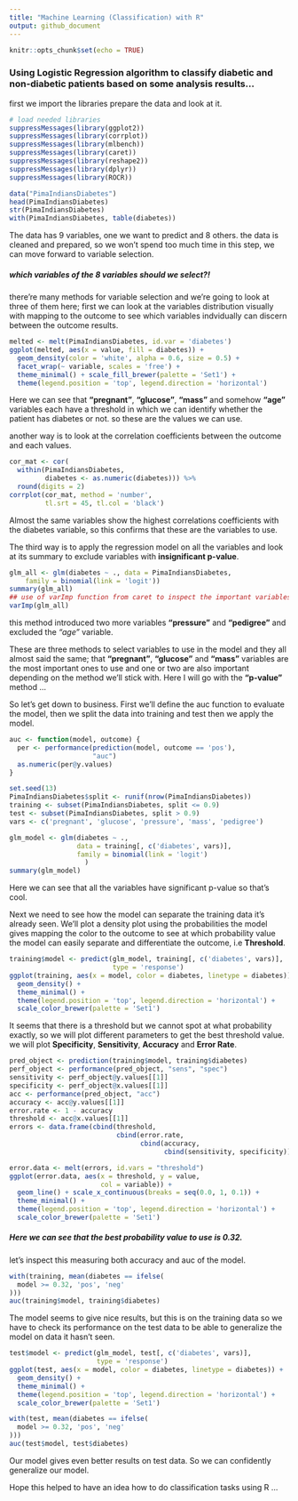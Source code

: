 ---
title: "Machine Learning (Classification) with R"
output: github_document
---

```{r setup, include=FALSE}
knitr::opts_chunk$set(echo = TRUE)
```
### Using Logistic Regression algorithm to classify diabetic and non-diabetic patients based on some analysis results...

first we import the libraries prepare the data and look at it. 

```{r libraries}
# load needed libraries
suppressMessages(library(ggplot2))
suppressMessages(library(corrplot))
suppressMessages(library(mlbench))
suppressMessages(library(caret))
suppressMessages(library(reshape2))
suppressMessages(library(dplyr))
suppressMessages(library(ROCR))
```

```{r data}
data("PimaIndiansDiabetes")
head(PimaIndiansDiabetes)
str(PimaIndiansDiabetes)
with(PimaIndiansDiabetes, table(diabetes))
```

The data has 9 variables, one we want to predict and 8 others.
the data is cleaned and prepared, so we won't spend too much time in this step, we can move forward to variable selection.

##### which variables of the 8 variables should we select?! 
there're many methods for variable selection and we're going to look at three of them here;
first we can look at the variables distribution visually with mapping to the outcome to see which variables indvidually can discern between the outcome results.

```{r density}
melted <- melt(PimaIndiansDiabetes, id.var = 'diabetes')
ggplot(melted, aes(x = value, fill = diabetes)) +
  geom_density(color = 'white', alpha = 0.6, size = 0.5) + 
  facet_wrap(~ variable, scales = 'free') +
  theme_minimal() + scale_fill_brewer(palette = 'Set1') +
  theme(legend.position = 'top', legend.direction = 'horizontal')
```

Here we can see that **"pregnant"**, **"glucose"**, **"mass"** and somehow **"age"** variables each have a threshold in which we can identify whether the patient has diabetes or not. so these are the values we can use.

another way is to look at the correlation coefficients between the outcome and each values. 

```{r cor}
cor_mat <- cor(
  within(PimaIndiansDiabetes, 
         diabetes <- as.numeric(diabetes))) %>%
  round(digits = 2)
corrplot(cor_mat, method = 'number',
         tl.srt = 45, tl.col = 'black')
``` 

Almost the same variables show the highest correlations coefficients with the diabetes variable, so this confirms that these are the variables to use.

The third way is to apply the regression model on all the variables and look at its summary to exclude variables with **insignificant p-value**.

```{r glm_all}
glm_all <- glm(diabetes ~ ., data = PimaIndiansDiabetes,
    family = binomial(link = 'logit'))
summary(glm_all)
## use of varImp function from caret to inspect the important variables
varImp(glm_all)
```

this method introduced two more variables **"pressure"** and **"pedigree"** and excluded the *"age"* variable.

These are three methods to select variables to use in the model and they all almost said the same; that **"pregnant"**, **"glucose"** and **"mass"** variables are the most important ones to use and one or two are also important depending on the method we'll stick with.
Here I will go with the **"p-value"** method ...

So let's get down to business.
First we'll define the auc function to evaluate the model, then we split the data into training and test then we apply the model.

```{r model}
auc <- function(model, outcome) { 
  per <- performance(prediction(model, outcome == 'pos'),
                     "auc")
  as.numeric(per@y.values)
}

set.seed(13)
PimaIndiansDiabetes$split <- runif(nrow(PimaIndiansDiabetes))
training <- subset(PimaIndiansDiabetes, split <= 0.9)
test <- subset(PimaIndiansDiabetes, split > 0.9)
vars <- c('pregnant', 'glucose', 'pressure', 'mass', 'pedigree')

glm_model <- glm(diabetes ~ ., 
                 data = training[, c('diabetes', vars)],
                 family = binomial(link = 'logit')
                   )
summary(glm_model)
```

Here we can see that all the variables have significant p-value so that's cool.

Next we need to see how the model can separate the training data it's already seen. We'll plot a density plot using the probabilities the model gives mapping the color to the outcome to see at which probability value the model can easily separate and differentiate the outcome, i.e **Threshold**.
```{r density threshold}
training$model <- predict(glm_model, training[, c('diabetes', vars)],
                          type = 'response')
ggplot(training, aes(x = model, color = diabetes, linetype = diabetes)) +
  geom_density() +
  theme_minimal() +
  theme(legend.position = 'top', legend.direction = 'horizontal') +
  scale_color_brewer(palette = 'Set1')
```

It seems that there is a threshold but we cannot spot at what probability exactly, so we will plot different parameters to get the best threshold value.
we will plot **Specificity**, **Sensitivity**, **Accuracy** and **Error Rate**.

```{r threshold}
pred_object <- prediction(training$model, training$diabetes)
perf_object <- performance(pred_object, "sens", "spec")
sensitivity <- perf_object@y.values[[1]]
specificity <- perf_object@x.values[[1]]
acc <- performance(pred_object, "acc")
accuracy <- acc@y.values[[1]]
error.rate <- 1 - accuracy
threshold <- acc@x.values[[1]]
errors <- data.frame(cbind(threshold, 
                           cbind(error.rate, 
                                 cbind(accuracy, 
                                       cbind(sensitivity, specificity)))))

error.data <- melt(errors, id.vars = "threshold")
ggplot(error.data, aes(x = threshold, y = value, 
                       col = variable)) + 
  geom_line() + scale_x_continuous(breaks = seq(0.0, 1, 0.1)) +
  theme_minimal() + 
  theme(legend.position = 'top', legend.direction = 'horizontal') +
  scale_color_brewer(palette = 'Set1')
```

##### Here we can see that the best probability value to use is **0.32**. 
let's inspect this measuring both accuracy and auc of the model.
```{r acc}
with(training, mean(diabetes == ifelse(
  model >= 0.32, 'pos', 'neg'
)))
auc(training$model, training$diabetes)
```

The model seems to give nice results, but this is on the training data so we have to check its performance on the test data to be able to generalize the model on data it hasn't seen.

```{r test}
test$model <- predict(glm_model, test[, c('diabetes', vars)],
                      type = 'response')
ggplot(test, aes(x = model, color = diabetes, linetype = diabetes)) +
  geom_density() +
  theme_minimal() +
  theme(legend.position = 'top', legend.direction = 'horizontal') +
  scale_color_brewer(palette = 'Set1')

with(test, mean(diabetes == ifelse(
  model >= 0.32, 'pos', 'neg'
)))
auc(test$model, test$diabetes)
```

Our model gives even better results on test data. So we can confidently generalize our model.

Hope this helped to have an idea how to do classification tasks using R ...

